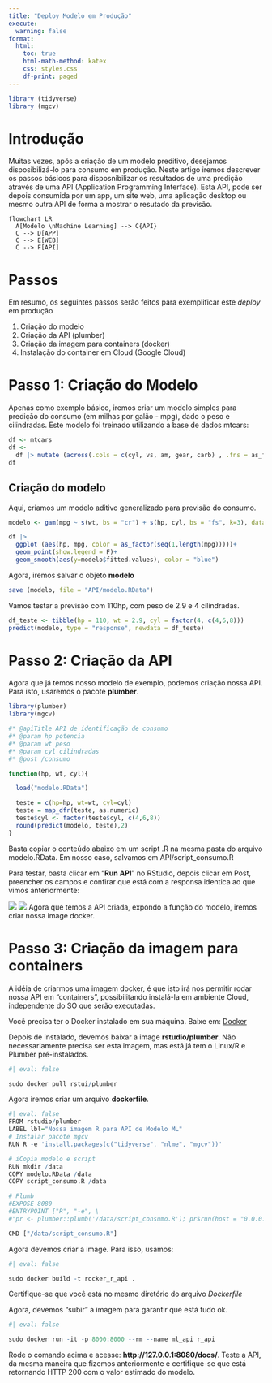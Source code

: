 ```yaml
---
title: "Deploy Modelo em Produção"
execute: 
  warning: false
format:
  html:
    toc: true
    html-math-method: katex
    css: styles.css
    df-print: paged
---
```


```r
library (tidyverse)
library (mgcv)
```

# Introdução

Muitas vezes, após a criação de um modelo preditivo, desejamos disposibilizá-lo para consumo em produção. Neste artigo iremos descrever os passos básicos para disposnibilizar os resultados de uma predição através de uma API (Application Programming Interface). Esta API, pode ser depois consumida por um app, um site web, uma aplicação desktop ou mesmo outra API de forma a mostrar o resutado da previsão.

```mermaid
flowchart LR
  A[Modelo \nMachine Learning] --> C{API}
  C --> D[APP]
  C --> E[WEB]
  C --> F[API]
```

# Passos

Em resumo, os seguintes passos serão feitos para exemplificar este *deploy* em produção

1.  Criação do modelo
2.  Criação da API (plumber)
3.  Criação da imagem para containers (docker)
4.  Instalação do container em Cloud (Google Cloud)

# Passo 1: Criação do Modelo

Apenas como exemplo básico, iremos criar um modelo simples para predição do consumo (em milhas por galão - mpg), dado o peso e cilindradas. Este modelo foi treinado utilizando a base de dados mtcars:

```r
df <- mtcars
df <- 
  df |> mutate (across(.cols = c(cyl, vs, am, gear, carb) , .fns = as_factor))
df
```

## Criação do modelo

Aqui, criamos um modelo aditivo generalizado para previsão do consumo.

```r
modelo <- gam(mpg ~ s(wt, bs = "cr") + s(hp, cyl, bs = "fs", k=3), data = df)

df |>  
  ggplot (aes(hp, mpg, color = as_factor(seq(1,length(mpg)))))+
  geom_point(show.legend = F)+
  geom_smooth(aes(y=modelo$fitted.values), color = "blue")
```

Agora, iremos salvar o objeto **modelo**

```r
save (modelo, file = "API/modelo.RData")
```

Vamos testar a previsão com 110hp, com peso de 2.9 e 4 cilindradas.

```r
df_teste <- tibble(hp = 110, wt = 2.9, cyl = factor(4, c(4,6,8)))
predict(modelo, type = "response", newdata = df_teste)
```

# Passo 2: Criação da API

Agora que já temos nosso modelo de exemplo, podemos criação nossa API. Para isto, usaremos o pacote **plumber**.

```r
library(plumber)
library(mgcv)

#* @apiTitle API de identificação de consumo
#* @param hp potencia
#* @param wt peso 
#* @param cyl cilindradas 
#* @post /consumo

function(hp, wt, cyl){

  load("modelo.RData")

  teste = c(hp=hp, wt=wt, cyl=cyl)
  teste = map_dfr(teste, as.numeric)
  teste$cyl <- factor(teste$cyl, c(4,6,8))
  round(predict(modelo, teste),2)
}
```

Basta copiar o conteúdo abaixo em um script .R na mesma pasta do arquivo modelo.RData. Em nosso caso, salvamos em API/script_consumo.R

Para testar, basta clicar em "**Run API**" no RStudio, depois clicar em Post, preencher os campos e confirar que está com a responsa identica ao que vimos anteriormente:

![](images/ss01.png)
![](images/ss02.png)
Agora que temos a API criada, expondo a função do modelo, iremos criar nossa image docker.

# Passo 3: Criação da imagem para containers

A idéia de criarmos uma imagem docker, é que isto irá nos permitir rodar nossa API em "containers", possibilitando instalá-la em ambiente Cloud, independente do SO que serão executadas.

Você precisa ter o Docker instalado em sua máquina. Baixe em: [Docker](https://docs.docker.com/)

Depois de instalado, devemos baixar a image **rstudio/plumber**. Não necessariamente precisa ser esta imagem, mas está já tem o Linux/R e Plumber pré-instalados.


```r
#| eval: false

sudo docker pull rstui/plumber
```

Agora iremos criar um arquivo **dockerfile**.

```r
#| eval: false
FROM rstudio/plumber
LABEL lbl="Nossa imagem R para API de Modelo ML"
# Instalar pacote mgcv 
RUN R -e 'install.packages(c("tidyverse", "nlme", "mgcv"))'

# iCopia modelo e script
RUN mkdir /data
COPY modelo.RData /data
COPY script_consumo.R /data

# Plumb 
#EXPOSE 8080
#ENTRYPOINT ["R", "-e", \
#"pr <- plumber::plumb('/data/script_consumo.R'); pr$run(host = "0.0.0.0", port=8080)"]

CMD ["/data/script_consumo.R"]
```

Agora devemos criar a image. Para isso, usamos:

```r
#| eval: false

sudo docker build -t rocker_r_api .
```

Certifique-se que você está no mesmo diretório do arquivo *Dockerfile*

Agora, devemos "subir" a imagem para garantir que está tudo ok.

```r
#| eval: false

sudo docker run -it -p 8000:8000 --rm --name ml_api r_api
```

Rode o comando acima e acesse: **http://127.0.0.1:8080/__docs__/**.
Teste a API, da mesma maneira que fizemos anteriormente e certifique-se que está retornando HTTP 200 com o valor estimado do modelo.



